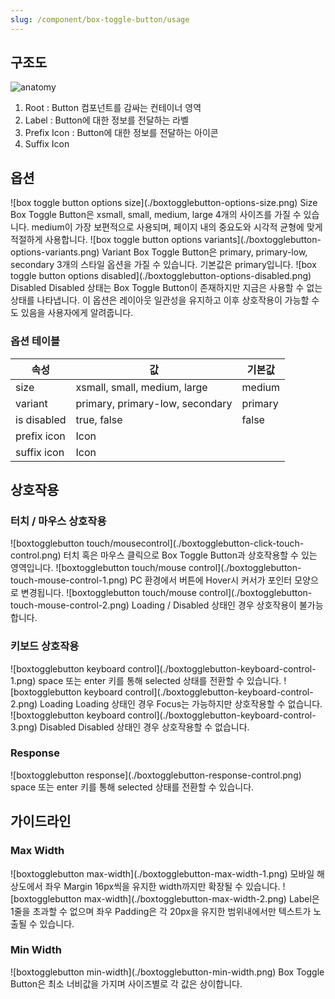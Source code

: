 ```yaml
---
slug: /component/box-toggle-button/usage
---
```


## 구조도

![anatomy](./anatomy.png)

1. Root : Button 컴포넌트를 감싸는 컨테이너 영역
2. Label : Button에 대한 정보를 전달하는 라벨
3. Prefix Icon : Button에 대한 정보를 전달하는 아이콘
4. Suffix Icon

## 옵션

<HalfCard>
  <HalfCardImageCell>
    ![box toggle button options size](./boxtogglebutton-options-size.png)
  </HalfCardImageCell>
  <HalfCardDescriptionCell>
    <HalfCardDescriptionTitle>Size</HalfCardDescriptionTitle>
    <HalfCardDescription>
      Box Toggle Button은 xsmall, small, medium, large 4개의 사이즈를 가질 수
      있습니다. medium이 가장 보편적으로 사용되며, 페이지 내의 중요도와 시각적
      균형에 맞게 적절하게 사용합니다.
    </HalfCardDescription>
  </HalfCardDescriptionCell>
</HalfCard>

<HalfCard>
  <HalfCardImageCell>
    ![box toggle button options
    variants](./boxtogglebutton-options-variants.png)
  </HalfCardImageCell>
  <HalfCardDescriptionCell>
    <HalfCardDescriptionTitle>Variant</HalfCardDescriptionTitle>
    <HalfCardDescription>
      Box Toggle Button은 primary, primary-low, secondary 3개의 스타일 옵션을
      가질 수 있습니다. 기본값은 primary입니다.
    </HalfCardDescription>
  </HalfCardDescriptionCell>
</HalfCard>

<HalfCard>
  <HalfCardImageCell>
    ![box toggle button options
    disabled](./boxtogglebutton-options-disabled.png)
  </HalfCardImageCell>
  <HalfCardDescriptionCell>
    <HalfCardDescriptionTitle>Disabled</HalfCardDescriptionTitle>
    <HalfCardDescription>
      Disabled 상태는 Box Toggle Button이 존재하지만 지금은 사용할 수 없는
      상태를 나타냅니다. 이 옵션은 레이아웃 일관성을 유지하고 이후 상호작용이
      가능할 수도 있음을 사용자에게 알려줍니다.
    </HalfCardDescription>
  </HalfCardDescriptionCell>
</HalfCard>

### 옵션 테이블

| 속성        | 값                              | 기본값  |
| ----------- | ------------------------------- | ------- |
| size        | xsmall, small, medium, large    | medium  |
| variant     | primary, primary-low, secondary | primary |
| is disabled | true, false                     | false   |
| prefix icon | Icon                            |         |
| suffix icon | Icon                            |         |

## 상호작용

### 터치 / 마우스 상호작용

<FullCard>
  <FullCardImageCell>
    ![boxtogglebutton
    touch/mousecontrol](./boxtogglebutton-click-touch-control.png)
  </FullCardImageCell>
  <FullCardDescription>
    터치 혹은 마우스 클릭으로 Box Toggle Button과 상호작용할 수 있는 영역입니다.
  </FullCardDescription>
</FullCard>

<FullCard>
  <FullCardImageCell>
    ![boxtogglebutton touch/mouse
    control](./boxtogglebutton-touch-mouse-control-1.png)
  </FullCardImageCell>
  <FullCardDescription>
    PC 환경에서 버튼에 Hover시 커서가 포인터 모양으로 변경됩니다.
  </FullCardDescription>
</FullCard>

<FullCard>
  <FullCardImageCell>
    ![boxtogglebutton touch/mouse
    control](./boxtogglebutton-touch-mouse-control-2.png)
  </FullCardImageCell>
  <FullCardDescription>
    Loading / Disabled 상태인 경우 상호작용이 불가능합니다.
  </FullCardDescription>
</FullCard>

### 키보드 상호작용

<FullCard>
  <FullCardImageCell>
    ![boxtogglebutton keyboard
    control](./boxtogglebutton-keyboard-control-1.png)
  </FullCardImageCell>
  <FullCardDescription>
    <Keyboard>space</Keyboard> 또는 <Keyboard>enter</Keyboard> 키를 통해
    selected 상태를 전환할 수 있습니다.
  </FullCardDescription>
</FullCard>

<HalfCard>
  <HalfCardImageCell>
    ![boxtogglebutton keyboard
    control](./boxtogglebutton-keyboard-control-2.png)
  </HalfCardImageCell>
  <HalfCardDescriptionCell>
    <HalfCardDescriptionTitle>Loading</HalfCardDescriptionTitle>
    <HalfCardDescription>
      Loading 상태인 경우 Focus는 가능하지만 상호작용할 수 없습니다.
    </HalfCardDescription>
  </HalfCardDescriptionCell>
</HalfCard>

<HalfCard>
  <HalfCardImageCell>
    ![boxtogglebutton keyboard
    control](./boxtogglebutton-keyboard-control-3.png)
  </HalfCardImageCell>
  <HalfCardDescriptionCell>
    <HalfCardDescriptionTitle>Disabled</HalfCardDescriptionTitle>
    <HalfCardDescription>
      Disabled 상태인 경우 상호작용할 수 없습니다.
    </HalfCardDescription>
  </HalfCardDescriptionCell>
</HalfCard>

### Response

<FullCard>
  <FullCardImageCell>
    ![boxtogglebutton response](./boxtogglebutton-response-control.png)
  </FullCardImageCell>
  <FullCardDescription>
    <Keyboard>space</Keyboard> 또는 <Keyboard>enter</Keyboard> 키를 통해
    selected 상태를 전환할 수 있습니다.
  </FullCardDescription>
</FullCard>

## 가이드라인

### Max Width

<FullCard>
  <FullCardImageCell>
    ![boxtogglebutton max-width](./boxtogglebutton-max-width-1.png)
  </FullCardImageCell>
  <FullCardDescription>
    모바일 해상도에서 좌우 Margin 16px씩을 유지한 width까지만 확장될 수
    있습니다.
  </FullCardDescription>
  <FullCardImageCell>
    ![boxtogglebutton max-width](./boxtogglebutton-max-width-2.png)
  </FullCardImageCell>
  <FullCardDescription>
    Label은 1줄을 초과할 수 없으며 좌우 Padding은 각 20px을 유지한 범위내에서만
    텍스트가 노출될 수 있습니다.
  </FullCardDescription>
</FullCard>

### Min Width

<FullCard>
  <FullCardImageCell>
    ![boxtogglebutton min-width](./boxtogglebutton-min-width.png)
  </FullCardImageCell>
  <FullCardDescription>
    Box Toggle Button은 최소 너비값을 가지며 사이즈별로 각 값은 상이합니다.
  </FullCardDescription>
</FullCard>
